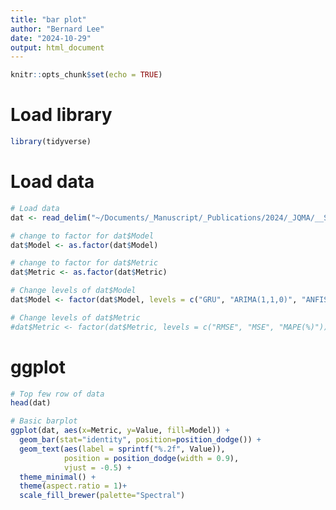 ```yaml
---
title: "bar plot"
author: "Bernard Lee"
date: "2024-10-29"
output: html_document
---
```


```r
knitr::opts_chunk$set(echo = TRUE)
```

# Load library
```r
library(tidyverse)
```

# Load data
```r
# Load data
dat <- read_delim("~/Documents/_Manuscript/_Publications/2024/_JQMA/__Submission/_01Reviewer_Comments/Raw_Data/dat2.txt")

# change to factor for dat$Model
dat$Model <- as.factor(dat$Model)

# change to factor for dat$Metric
dat$Metric <- as.factor(dat$Metric)

# Change levels of dat$Model
dat$Model <- factor(dat$Model, levels = c("GRU", "ARIMA(1,1,0)", "ANFIS", "GBM", "LSTM"))

# Change levels of dat$Metric
#dat$Metric <- factor(dat$Metric, levels = c("RMSE", "MSE", "MAPE(%)"))
```

# ggplot
```r
# Top few row of data
head(dat)

# Basic barplot
ggplot(dat, aes(x=Metric, y=Value, fill=Model)) +
  geom_bar(stat="identity", position=position_dodge()) +
  geom_text(aes(label = sprintf("%.2f", Value)), 
            position = position_dodge(width = 0.9), 
            vjust = -0.5) +
  theme_minimal() +
  theme(aspect.ratio = 1)+
  scale_fill_brewer(palette="Spectral")
```




